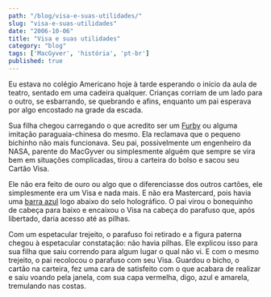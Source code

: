 ```yaml
---
path: "/blog/visa-e-suas-utilidades/"
slug: "visa-e-suas-utilidades"
date: "2006-10-06"
title: "Visa e suas utilidades"
category: "blog"
tags: ['MacGyver', 'história', 'pt-br']
published: true
---
```


Eu estava no colégio Americano hoje à tarde esperando o início da aula de teatro, sentado em uma cadeira qualquer. Crianças corriam de um lado para o outro, se esbarrando, se quebrando e afins, enquanto um pai esperava por algo encostado na grade da escada.

Sua filha chegou carregando o que acredito ser um [Furby](http://www.hasbro.com/furby/) ou alguma imitação paraguaia-chinesa do mesmo. Ela reclamava que o pequeno bichinho não mais funcionava. Seu pai, possivelmente um engenheiro da NASA, parente do MacGyver ou simplesmente alguém que sempre se vira bem em situações complicadas, tirou a carteira do bolso e sacou seu Cartão Visa.

Ele não era feito de ouro ou algo que o diferenciasse dos outros cartões, ele simplesmente era um Visa e nada mais. E não era Mastercard, pois havia uma [barra azul](http://images.google.com.br/images?q=logo%20visa&ie=UTF-8&oe=UTF-8&rls=org.mozilla:pt-BR:official&client=firefox-a&um=1&sa=N&tab=wi) logo abaixo do selo holográfico. O pai virou o bonequinho de cabeça para baixo e encaixou o Visa na cabeça do parafuso que, após libertado, daria acesso até as pilhas.

Com um espetacular trejeito, o parafuso foi retirado e a figura paterna chegou à espetacular constatação: não havia pilhas. Ele explicou isso para sua filha que saiu correndo para algum lugar o qual não vi. E com o mesmo trejeito, o pai recolocou o parafuso com seu Visa. Guardou o bicho, o cartão na carteira, fez uma cara de satisfeito com o que acabara de realizar e saiu voando pela janela, com sua capa vermelha, digo, azul e amarela, tremulando nas costas.
